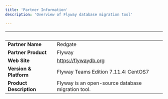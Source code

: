 ```yaml
---
title: 'Partner Information'
description: 'Overview of Flyway database migration tool'

---
```


| &nbsp;     | &nbsp; |
| ----------- | ----------- |
| **Partner Name**      | Redgate       |
| **Partner Product**   |  Flyway       |
| **Web Site**      |    https://flywaydb.org    |
| **Version & Platform**   |  Flyway Teams Edition 7.11.4: CentOS7      |
| **Product Description**      |    Flyway is an open-source database migration tool.   |
